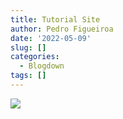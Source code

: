 ```yaml
---
title: Tutorial Site
author: Pedro Figueiroa
date: '2022-05-09'
slug: []
categories:
  - Blogdown
tags: []
---
```


![](images/download.png)